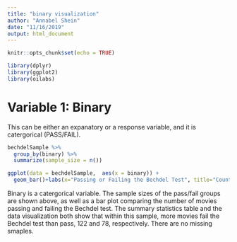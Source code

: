 ```yaml
---
title: "binary visualization"
author: "Annabel Shein"
date: "11/16/2019"
output: html_document
---
```


```r
knitr::opts_chunk$set(echo = TRUE)
```

```r
library(dplyr)
library(ggplot2)
library(oilabs)
```


# Variable 1: Binary

This can be either an expanatory or a response variable, and it is catergorical (PASS/FAIL).

```r
bechdelSample %>%
  group_by(binary) %>%
  summarize(sample_size = n())
```

```r
ggplot(data = bechdelSample,  aes(x = binary)) +
  geom_bar()+labs(x="Passing or Failing the Bechdel Test", title="Count of movies passing or failing the Bechdel test")
```

Binary is a catergorical variable. The sample sizes of the pass/fail groups are shown above, as well as a bar plot comparing the number of movies passing and failing the Bechdel test. The summary statistics table and the data visualization both show that within this sample, more movies fail the Bechdel test than pass, 122 and 78, respectively. There are no missing smaples.